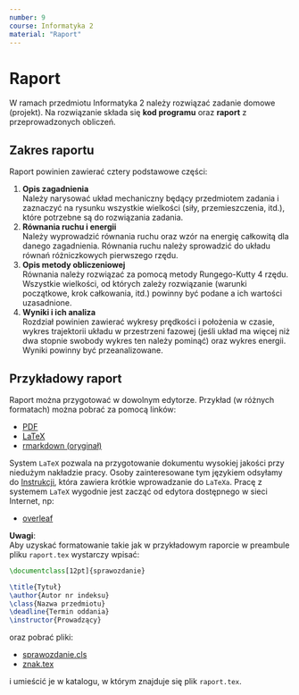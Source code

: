 ```yaml
---
number: 9
course: Informatyka 2
material: "Raport"
---
```


# Raport

W ramach przedmiotu Informatyka 2 należy rozwiązać zadanie domowe (projekt).
Na rozwiązanie składa się **kod programu** oraz **raport** z przeprowadzonych obliczeń.

## Zakres raportu

Raport powinien zawierać cztery podstawowe części:

  1. **Opis zagadnienia**  
  Należy narysować układ mechaniczny będący przedmiotem zadania i zaznaczyć na rysunku wszystkie wielkości (siły, przemieszczenia, itd.), które potrzebne są do rozwiązania zadania.
  2. **Równania ruchu i energii**  
  Należy wyprowadzić równania ruchu oraz wzór na energię całkowitą dla danego zagadnienia.
  Równania ruchu należy sprowadzić do układu równań różniczkowych pierwszego rzędu.
  3. **Opis metody obliczeniowej**  
  Równania należy rozwiązać za pomocą metody Rungego-Kutty 4 rzędu.
  Wszystkie wielkości, od których zależy rozwiązanie (warunki początkowe, krok całkowania, itd.) powinny być podane a ich wartości uzasadnione.
  4. **Wyniki i ich analiza**  
  Rozdział powinien zawierać wykresy prędkości i położenia w czasie, wykres trajektorii układu w przestrzeni fazowej (jeśli układ ma więcej niż dwa stopnie swobody wykres ten należy pominąć) oraz wykres energii.
  Wyniki powinny być przeanalizowane.

## Przykładowy raport

Raport można przygotować w dowolnym edytorze.
Przykład (w różnych formatach) można pobrać za pomocą linków:

- [PDF](https://github.com/ccfd/report-template/blob/auto/pdf/info2.pdf?raw=true)
- [LaTeX](https://github.com/ccfd/report-template/archive/auto/latex.zip)
- [rmarkdown (oryginał)](https://github.com/ccfd/report-template/archive/master.zip)

System `LaTeX` pozwala na przygotowanie dokumentu wysokiej jakości przy niedużym nakładzie pracy.
Osoby zainteresowane tym językiem odsyłamy do
[Instrukcji](http://ccfd.github.io/courses/info3_lab_5.html), która zawiera krótkie wprowadzanie do `LaTeXa`.
Pracę z systemem `LaTeX` wygodnie jest zacząć od edytora dostępnego w sieci Internet, np:

- [overleaf](https://www.overleaf.com)

**Uwagi**:  
Aby uzyskać formatowanie takie jak w przykładowym raporcie w preambule pliku `raport.tex` wystarczy wpisać:
```.tex
\documentclass[12pt]{sprawozdanie}

\title{Tytuł}
\author{Autor nr indeksu}
\class{Nazwa przedmiotu}
\deadline{Termin oddania}
\instructor{Prowadzący}
```
oraz pobrać pliki:

- [sprawozdanie.cls](https://github.com/ccfd/report-template/blob/master/sprawozdanie.cls)
- [znak.tex](https://github.com/ccfd/report-template/blob/master/znak.tex)

i umieścić je w katalogu, w którym znajduje się plik `raport.tex`.
